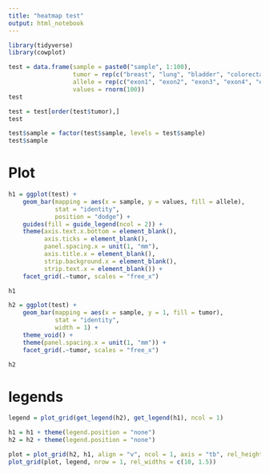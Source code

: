 ```yaml
---
title: "heatmap test"
output: html_notebook
---
```


```r
library(tidyverse)
library(cowplot)
```


```r
test = data.frame(sample = paste0("sample", 1:100), 
				  tumor = rep(c("breast", "lung", "bladder", "colorectal", "prostate"), 20),
				  allele = rep(c("exon1", "exon2", "exon3", "exon4", "exon5", "exon6", "exon7", "exon8", "exon9", "exon10"), 10), 
				  values = rnorm(100))
test
```

```r
test = test[order(test$tumor),]
test
```

```r
test$sample = factor(test$sample, levels = test$sample)
test$sample
```

# Plot

```r
h1 = ggplot(test) +
	geom_bar(mapping = aes(x = sample, y = values, fill = allele), 
			 stat = "identity", 
			 position = "dodge") +
	guides(fill = guide_legend(ncol = 2)) + 
	theme(axis.text.x.bottom = element_blank(), 
		  axis.ticks = element_blank(), 
		  panel.spacing.x = unit(1, "mm"), 
		  axis.title.x = element_blank(), 
		  strip.background.x = element_blank(), 
		  strip.text.x = element_blank()) +
	facet_grid(.~tumor, scales = "free_x")

h1
```

```r
h2 = ggplot(test) + 
	geom_bar(mapping = aes(x = sample, y = 1, fill = tumor), 
			 stat = "identity", 
			 width = 1) +
	theme_void() +
	theme(panel.spacing.x = unit(1, "mm")) +
	facet_grid(.~tumor, scales = "free_x")

h2
```

# legends

```r
legend = plot_grid(get_legend(h2), get_legend(h1), ncol = 1)

h1 = h1 + theme(legend.position = "none")
h2 = h2 + theme(legend.position = "none")

plot = plot_grid(h2, h1, align = "v", ncol = 1, axis = "tb", rel_heights = c(0.5, 15))
plot_grid(plot, legend, nrow = 1, rel_widths = c(10, 1.5))
```

